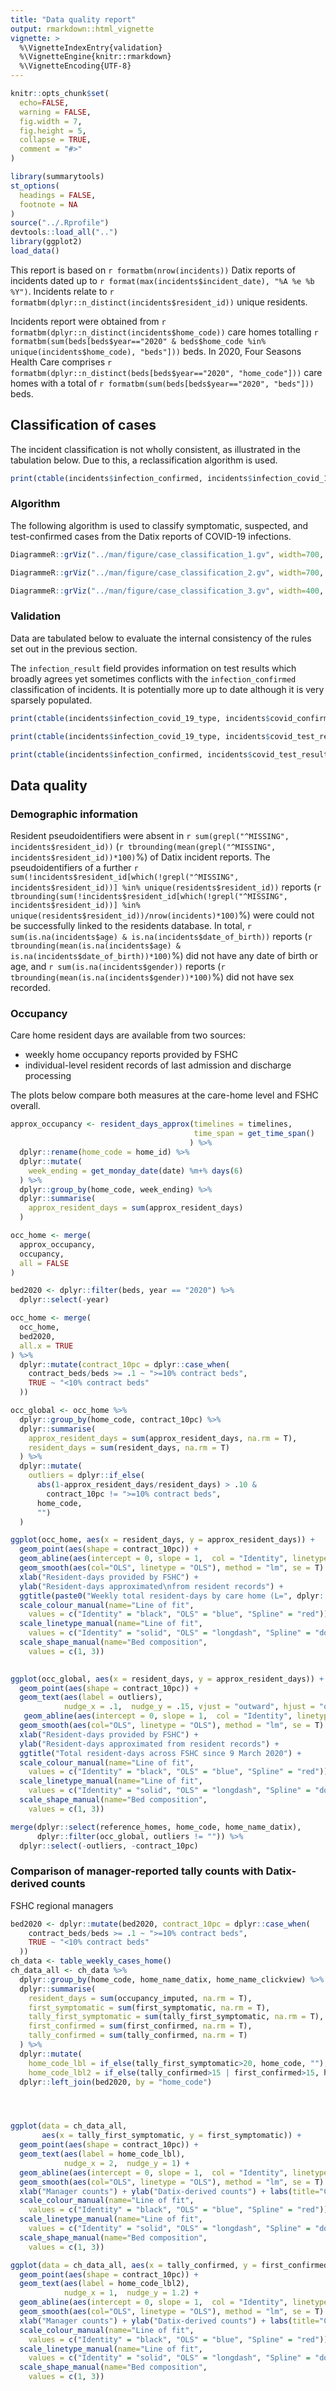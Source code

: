 ```yaml
---
title: "Data quality report"
output: rmarkdown::html_vignette
vignette: >
  %\VignetteIndexEntry{validation}
  %\VignetteEngine{knitr::rmarkdown}
  %\VignetteEncoding{UTF-8}
---
```


```r
knitr::opts_chunk$set(
  echo=FALSE,
  warning = FALSE,
  fig.width = 7,
  fig.height = 5,
  collapse = TRUE,
  comment = "#>"
)

library(summarytools)
st_options(
  headings = FALSE,
  footnote = NA
)
source("../.Rprofile")
devtools::load_all("..")
library(ggplot2)
load_data()
```


This report is based on `r formatbm(nrow(incidents))` Datix reports of incidents dated up to `r format(max(incidents$incident_date), "%A %e %b %Y")`. Incidents relate to `r formatbm(dplyr::n_distinct(incidents$resident_id))` unique residents. 

Incidents report were obtained from `r formatbm(dplyr::n_distinct(incidents$home_code))` care homes totalling `r formatbm(sum(beds[beds$year=="2020" & beds$home_code %in% unique(incidents$home_code), "beds"]))` beds. In 2020, Four Seasons Health Care comprises `r formatbm(dplyr::n_distinct(beds[beds$year=="2020", "home_code"]))` care homes with a total of `r formatbm(sum(beds[beds$year=="2020", "beds"]))` beds.


## Classification of cases

The incident classification is not wholly consistent, as illustrated in the tabulation below. Due to this, a reclassification algorithm is used.

```r
print(ctable(incidents$infection_confirmed, incidents$infection_covid_19_type, useNA = "always"), method = 'render')
```

### Algorithm

The following algorithm is used to classify symptomatic, suspected, and test-confirmed cases from the Datix reports of COVID-19 infections.


```r
DiagrammeR::grViz("../man/figure/case_classification_1.gv", width=700, height= 500)
```

```r
DiagrammeR::grViz("../man/figure/case_classification_2.gv", width=700, height= 400)
```

```r
DiagrammeR::grViz("../man/figure/case_classification_3.gv", width=400, height= 400)
```


### Validation

Data are tabulated below to evaluate the internal consistency of the rules set out in the previous section.

The `infection_result` field provides information on test results which broadly agrees yet sometimes conflicts with the `infection_confirmed` classification of incidents. It is potentially more up to date although it is very sparsely populated.


```r
print(ctable(incidents$infection_covid_19_type, incidents$covid_confirmed, useNA = "always"), method = 'render')
```

```r
print(ctable(incidents$infection_covid_19_type, incidents$covid_test_result, useNA = "always"), method = 'render')
```

```r
print(ctable(incidents$infection_confirmed, incidents$covid_test_result, useNA = "always"), method = 'render')
```

## Data quality

### Demographic information

Resident pseudoidentifiers were absent in `r sum(grepl("^MISSING", incidents$resident_id))` (`r tbrounding(mean(grepl("^MISSING", incidents$resident_id))*100)`%) of Datix incident reports. The pseudoidentifiers of a further `r sum(!incidents$resident_id[which(!grepl("^MISSING", incidents$resident_id))] %in% unique(residents$resident_id))` reports (`r tbrounding(sum(!incidents$resident_id[which(!grepl("^MISSING", incidents$resident_id))] %in% unique(residents$resident_id))/nrow(incidents)*100)`%) were could not be successfully linked to the residents database. In total, `r sum(is.na(incidents$age) & is.na(incidents$date_of_birth))` reports (`r tbrounding(mean(is.na(incidents$age) & is.na(incidents$date_of_birth))*100)`%) did not have any date of birth or age, and `r sum(is.na(incidents$gender))` reports (`r tbrounding(mean(is.na(incidents$gender))*100)`%) did not have sex recorded. 

### Occupancy

Care home resident days are available from two sources:

- weekly home occupancy reports provided by FSHC
- individual-level resident records of last admission and discharge processing

The plots below compare both measures at the care-home level and FSHC overall.

```r
approx_occupancy <- resident_days_approx(timelines = timelines,
                                         time_span = get_time_span()
                                        ) %>% 
  dplyr::rename(home_code = home_id) %>% 
  dplyr::mutate(
    week_ending = get_monday_date(date) %m+% days(6)
  ) %>% 
  dplyr::group_by(home_code, week_ending) %>% 
  dplyr::summarise(
    approx_resident_days = sum(approx_resident_days)
  )

occ_home <- merge(
  approx_occupancy,
  occupancy,
  all = FALSE
) 

bed2020 <- dplyr::filter(beds, year == "2020") %>% 
  dplyr::select(-year)

occ_home <- merge(
  occ_home,
  bed2020,
  all.x = TRUE
) %>% 
  dplyr::mutate(contract_10pc = dplyr::case_when(
    contract_beds/beds >= .1 ~ ">=10% contract beds",
    TRUE ~ "<10% contract beds"
  ))

occ_global <- occ_home %>% 
  dplyr::group_by(home_code, contract_10pc) %>% 
  dplyr::summarise(
    approx_resident_days = sum(approx_resident_days, na.rm = T),
    resident_days = sum(resident_days, na.rm = T)
  ) %>% 
  dplyr::mutate(
    outliers = dplyr::if_else(
      abs(1-approx_resident_days/resident_days) > .10 &
        contract_10pc != ">=10% contract beds",
      home_code,
      "")
  )

ggplot(occ_home, aes(x = resident_days, y = approx_resident_days)) +
  geom_point(aes(shape = contract_10pc)) +
  geom_abline(aes(intercept = 0, slope = 1,  col = "Identity", linetype = "Identity")) +
  geom_smooth(aes(col="OLS", linetype = "OLS"), method = "lm", se = T) +
  xlab("Resident-days provided by FSHC") +
  ylab("Resident-days approximated\nfrom resident records") +
  ggtitle(paste0("Weekly total resident-days by care home (L=", dplyr::n_distinct(occ_home$home_code), ")")) +
  scale_colour_manual(name="Line of fit",
    values = c("Identity" = "black", "OLS" = "blue", "Spline" = "red")) +
  scale_linetype_manual(name="Line of fit",
    values = c("Identity" = "solid", "OLS" = "longdash", "Spline" = "dotted")) +
  scale_shape_manual(name="Bed composition",
    values = c(1, 3)) 
 
```

```r

ggplot(occ_global, aes(x = resident_days, y = approx_resident_days)) +
  geom_point(aes(shape = contract_10pc)) +
  geom_text(aes(label = outliers), 
            nudge_x = .1,  nudge_y = .15, vjust = "outward", hjust = "outward") +
   geom_abline(aes(intercept = 0, slope = 1,  col = "Identity", linetype = "Identity")) +
  geom_smooth(aes(col="OLS", linetype = "OLS"), method = "lm", se = T) +
  xlab("Resident-days provided by FSHC") +
  ylab("Resident-days approximated from resident records") +
  ggtitle("Total resident-days across FSHC since 9 March 2020") +
  scale_colour_manual(name="Line of fit",
    values = c("Identity" = "black", "OLS" = "blue", "Spline" = "red")) +
  scale_linetype_manual(name="Line of fit",
    values = c("Identity" = "solid", "OLS" = "longdash", "Spline" = "dotted")) +
  scale_shape_manual(name="Bed composition",
    values = c(1, 3)) 
```


```r
merge(dplyr::select(reference_homes, home_code, home_name_datix),
      dplyr::filter(occ_global, outliers != "")) %>%
  dplyr::select(-outliers, -contract_10pc)
```

### Comparison of manager-reported tally counts with Datix-derived counts

FSHC regional managers 


```r

bed2020 <- dplyr::mutate(bed2020, contract_10pc = dplyr::case_when(
    contract_beds/beds >= .1 ~ ">=10% contract beds",
    TRUE ~ "<10% contract beds"
  ))
ch_data <- table_weekly_cases_home()
ch_data_all <- ch_data %>% 
  dplyr::group_by(home_code, home_name_datix, home_name_clickview) %>% 
  dplyr::summarise(
    resident_days = sum(occupancy_imputed, na.rm = T),
    first_symptomatic = sum(first_symptomatic, na.rm = T),
    tally_first_symptomatic = sum(tally_first_symptomatic, na.rm = T),
    first_confirmed = sum(first_confirmed, na.rm = T),
    tally_confirmed = sum(tally_confirmed, na.rm = T)
  ) %>% 
  dplyr::mutate(
    home_code_lbl = if_else(tally_first_symptomatic>20, home_code, ""),
    home_code_lbl2 = if_else(tally_confirmed>15 | first_confirmed>15, home_code, "")) %>% 
  dplyr::left_join(bed2020, by = "home_code")




ggplot(data = ch_data_all, 
       aes(x = tally_first_symptomatic, y = first_symptomatic)) + 
  geom_point(aes(shape = contract_10pc)) +
  geom_text(aes(label = home_code_lbl),
            nudge_x = 2,  nudge_y = 1) + 
  geom_abline(aes(intercept = 0, slope = 1,  col = "Identity", linetype = "Identity")) +
  geom_smooth(aes(col="OLS", linetype = "OLS"), method = "lm", se = T) +
  xlab("Manager counts") + ylab("Datix-derived counts") + labs(title="Comparison of Datix and manager counts of symptomatic cases") +
  scale_colour_manual(name="Line of fit",
    values = c("Identity" = "black", "OLS" = "blue", "Spline" = "red")) +
  scale_linetype_manual(name="Line of fit",
    values = c("Identity" = "solid", "OLS" = "longdash", "Spline" = "dotted")) +
  scale_shape_manual(name="Bed composition",
    values = c(1, 3)) 

```


```r

ggplot(data = ch_data_all, aes(x = tally_confirmed, y = first_confirmed)) + 
  geom_point(aes(shape = contract_10pc)) +
  geom_text(aes(label = home_code_lbl2), 
            nudge_x = 1,  nudge_y = 1.2) + 
  geom_abline(aes(intercept = 0, slope = 1,  col = "Identity", linetype = "Identity")) +
  geom_smooth(aes(col="OLS", linetype = "OLS"), method = "lm", se = T) +
  xlab("Manager counts") + ylab("Datix-derived counts") + labs(title="Comparison of Datix and manager counts of confirmed cases") +
  scale_colour_manual(name="Line of fit",
    values = c("Identity" = "black", "OLS" = "blue", "Spline" = "red")) +
  scale_linetype_manual(name="Line of fit",
    values = c("Identity" = "solid", "OLS" = "longdash", "Spline" = "dotted")) +
  scale_shape_manual(name="Bed composition",
    values = c(1, 3)) 

```
